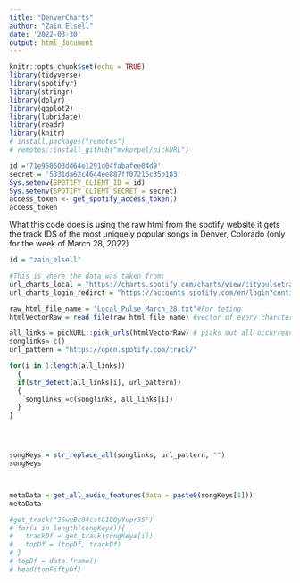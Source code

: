 ```yaml
---
title: "DenverCharts"
author: "Zain Elsell"
date: '2022-03-30'
output: html_document
---
```


```r
knitr::opts_chunk$set(echo = TRUE)
library(tidyverse)
library(spotifyr)
library(stringr)
library(dplyr)
library(ggplot2)
library(lubridate)
library(readr)
library(knitr)
# install.packages("remotes")
# remotes::install_github("mvkorpel/pickURL")

```


```r
id ='71e950603dd64e1291d04fabafee04d9'
secret = '5331da62c4644ee887ff07216c35b183'
Sys.setenv(SPOTIFY_CLIENT_ID = id)
Sys.setenv(SPOTIFY_CLIENT_SECRET = secret)
access_token <- get_spotify_access_token()
access_token
```


What this code does is using the raw html from the spotify website it gets the track IDS of the most uniquely popular songs in Denver, Colorado (only for the week of March 28, 2022) 

```r

id = "zain_elsell"

#This is where the data was taken from:
url_charts_local = "https://charts.spotify.com/charts/view/citypulsetrack-denver-weekly/latest"
url_charts_login_redirct = "https://accounts.spotify.com/en/login?continue=https%3A%2F%2Fcharts.spotify.com/login"

raw_html_file_name = "Local_Pulse_March_28.txt"#For teting 
htmlVectorRaw = read_file(raw_html_file_name) #vector of every charcter in the

all_links = pickURL::pick_urls(htmlVectorRaw) # picks out all occurrences of links in the raw html code
songlinks= c()
url_pattern = "https://open.spotify.com/track/"

for(i in 1:length(all_links))
  {
  if(str_detect(all_links[i], url_pattern))
  {
    songlinks =c(songlinks, all_links[i])
  }
}




songKeys = str_replace_all(songlinks, url_pattern, "")
songKeys




```

```r


metaData = get_all_audio_features(data = paste0(songKeys[1]))
metaData

#get_track("26wuBc04catG1QQyYupr35")
# for(i in length(songKeys)){
#   trackDf = get_track(songKeys[i]) 
#   topDf = (topDf, trackDf)
# }
# topDf = data.frame()
# head(topFiftyDf)
```

